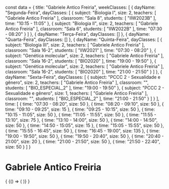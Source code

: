 const data = {
  title: "Gabriele Antico Freiria",
  weekClasses: [
    {
      dayName: "Segunda-Feira",
      dayClasses: [
        {
          subject: "Biologia I",
          size: 2,
          teachers: [
            "Gabriele Antico Freiria"
          ],
          classroom: "Sala 8",
          students: [
            "IIW2023B"
          ],
          time: "10:15 - 11:05"
        },
        {
          subject: "Biologia II",
          size: 2,
          teachers: [
            "Gabriele Antico Freiria"
          ],
          classroom: "Sala 6",
          students: [
            "IIW2022B"
          ],
          time: "07:30 - 08:20"
        }
      ]
    },
    {
      dayName: "Terça-Feira",
      dayClasses: []
    },
    {
      dayName: "Quarta-Feira",
      dayClasses: []
    },
    {
      dayName: "Quinta-Feira",
      dayClasses: [
        {
          subject: "Biologia III",
          size: 2,
          teachers: [
            "Gabriele Antico Freiria"
          ],
          classroom: "Sala 16-2",
          students: [
            "IIW2021"
          ],
          time: "07:30 - 08:20"
        },
        {
          subject: "Genética molecular",
          size: 2,
          teachers: [
            "Gabriele Antico Freiria"
          ],
          classroom: "Sala 16-2",
          students: [
            "BIO2020"
          ],
          time: "19:00 - 19:50"
        },
        {
          subject: "Genética molecular",
          size: 2,
          teachers: [
            "Gabriele Antico Freiria"
          ],
          classroom: "Sala 16-2",
          students: [
            "BIO2020"
          ],
          time: "21:00 - 21:50"
        }
      ]
    },
    {
      dayName: "Sexta-Feira",
      dayClasses: [
        {
          subject: "PCCC 2 - Sexualidade e gênero",
          size: 2,
          teachers: [
            "Gabriele Antico Freiria"
          ],
          classroom: "",
          students: [
            "BIO_ESPECIAL_2"
          ],
          time: "19:00 - 19:50"
        },
        {
          subject: "PCCC 2 - Sexualidade e gênero",
          size: 1,
          teachers: [
            "Gabriele Antico Freiria"
          ],
          classroom: "",
          students: [
            "BIO_ESPECIAL_2"
          ],
          time: "21:00 - 21:50"
        }
      ]
    }
  ],
  time: [
    {
      time: "07:30 - 08:20",
      size: 50
    },
    {
      time: "08:20 - 09:10",
      size: 50
    },
    {
      time: "09:10 - 09:25",
      size: 15
    },
    {
      time: "09:25 - 10:15",
      size: 50
    },
    {
      time: "10:15 - 11:05",
      size: 50
    },
    {
      time: "11:05 - 11:55",
      size: 50
    },
    {
      time: "11:55 - 13:10",
      size: 75
    },
    {
      time: "13:10 - 14:00",
      size: 50
    },
    {
      time: "14:00 - 14:50",
      size: 50
    },
    {
      time: "14:50 - 15:05",
      size: 15
    },
    {
      time: "15:05 - 15:55",
      size: 50
    },
    {
      time: "15:55 - 16:45",
      size: 50
    },
    {
      time: "16:45 - 19:00",
      size: 135
    },
    {
      time: "19:00 - 19:50",
      size: 50
    },
    {
      time: "19:50 - 20:40",
      size: 50
    },
    {
      time: "20:40 - 21:00",
      size: 20
    },
    {
      time: "21:00 - 21:50",
      size: 50
    },
    {
      time: "21:50 - 22:40",
      size: 50
    }
  ]
}

# Gabriele Antico Freiria

<div>
  {
    <BrowserOnly>
      {() => (
        <Grid
          title={data.title}
          weekClasses={data.weekClasses}
          time={data.time}
        />
      )}
    </BrowserOnly>
  }
</div>
